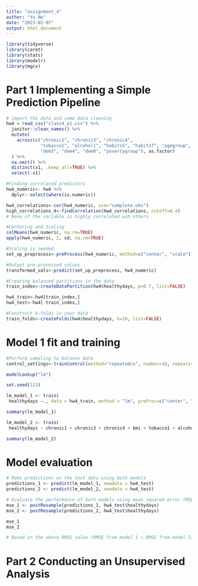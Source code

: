 ```yaml
---
title: "assignment_4"
author: "Yu He"
date: "2023-02-07"
output: html_document
---
```


```r
library(tidyverse)
library(caret)
library(stats)
library(modelr)
library(mgcv)
```

# Part 1 Implementing a Simple Prediction Pipeline
```r
# import the data and some data cleaning
hw4 = read_csv("class4_p1.csv") %>% 
  janitor::clean_names() %>% 
  mutate(
    across(c("chronic1", "chronic3", "chronic4",
             "tobacco1", "alcohol1", "habits5", "habits7", "agegroup", 
             "dem3", "dem4", "dem8", "povertygroup"), as.factor)
  ) %>% 
  na.omit() %>% 
  distinct(x1, .keep_all=TRUE) %>% 
  select(-x1)

#Finding correlated predictors
hw4_numeric<- hw4 %>% 
  dplyr::select(where(is.numeric))

hw4_correlations<-cor(hw4_numeric, use="complete.obs")
high_correlations_4<-findCorrelation(hw4_correlations, cutoff=0.4)
# None of the variable is highly correlated wih others

#Centering and Scaling
colMeans(hw4_numeric, na.rm=TRUE)
apply(hw4_numeric, 2, sd, na.rm=TRUE)

#Scaling is needed
set_up_preprocess<-preProcess(hw4_numeric, method=c("center", "scale"))

#Output pre-processed values
transformed_vals<-predict(set_up_preprocess, hw4_numeric)

#Creating balanced partitions in the data
train_index<-createDataPartition(hw4$healthydays, p=0.7, list=FALSE)

hw4_train<-hw4[train_index,]
hw4_test<-hw4[-train_index,]

#Construct k-folds in your data
train_folds<-createFolds(hw4$healthydays, k=10, list=FALSE)
```

# Model 1 fit and training
```r
#Perform sampling to balance data
control_settings<-trainControl(method="repeatedcv", number=10, repeats=10)

modelLookup("lm")

set.seed(123)

lm_model_1 <- train(
 healthydays ~., data = hw4_train, method = "lm", preProc=c("center", "scale"), trControl = control_settings)

summary(lm_model_1)

lm_model_2 <- train(
 healthydays ~ chronic1 + chronic3 + chronic4 + bmi + tobacco1 + alcohol1 + gpaq8totmin + gpaq11days, data = hw4_train, method = "lm", preProc=c("center", "scale"), trControl = control_settings)

summary(lm_model_2)
```


# Model evaluation
```r
# Make predictions on the test data using both models
predictions_1 <- predict(lm_model_1, newdata = hw4_test)
predictions_2 <- predict(lm_model_2, newdata = hw4_test)

# Evaluate the performance of both models using mean squared error (MSE)
mse_1 <- postResample(predictions_1, hw4_test$healthydays)
mse_2 <- postResample(predictions_2, hw4_test$healthydays)

mse_1
mse_2

# Based on the above RMSE value (RMSE from model 1 < RMSE from model 2), we think the linear model 1 is the preferred model
```


# Part 2 Conducting an Unsupervised Analysis
```r

```






